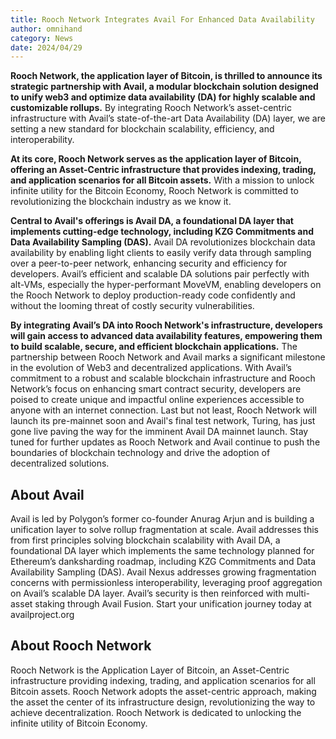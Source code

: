 ```yaml
---
title: Rooch Network Integrates Avail For Enhanced Data Availability
author: omnihand
category: News
date: 2024/04/29
---
```



<PostHeader />

**Rooch Network, the application layer of Bitcoin, is thrilled to announce its strategic partnership with Avail, a modular blockchain solution designed to unify web3 and optimize data availability (DA) for highly scalable and customizable rollups.** By integrating Rooch Network’s asset-centric infrastructure with Avail’s state-of-the-art Data Availability (DA) layer, we are setting a new standard for blockchain scalability, efficiency, and interoperability.

**At its core, Rooch Network serves as the application layer of Bitcoin, offering an Asset-Centric infrastructure that provides indexing, trading, and application scenarios for all Bitcoin assets.** With a mission to unlock infinite utility for the Bitcoin Economy, Rooch Network is committed to revolutionizing the blockchain industry as we know it.

**Central to Avail's offerings is Avail DA, a foundational DA layer that implements cutting-edge technology, including KZG Commitments and Data Availability Sampling (DAS).** Avail DA revolutionizes blockchain data availability by enabling light clients to easily verify data through sampling over a peer-to-peer network, enhancing security and efficiency for developers.  Avail’s efficient and scalable DA solutions pair perfectly with alt-VMs, especially the hyper-performant MoveVM, enabling developers on the Rooch Network to deploy production-ready code confidently and without the looming threat of costly security vulnerabilities.

**By integrating Avail’s DA into Rooch Network's infrastructure, developers will gain access to advanced data availability features, empowering them to build scalable, secure, and efficient blockchain applications.** The partnership between Rooch Network and Avail marks a significant milestone in the evolution of Web3 and decentralized applications. With Avail’s commitment to a robust and scalable blockchain infrastructure and Rooch Network’s focus on enhancing smart contract security, developers are poised to create unique and impactful online experiences accessible to anyone with an internet connection. 
Last but not least, Rooch Network will launch its pre-mainnet soon and Avail's final test network, Turing, has just gone live paving the way for the imminent Avail DA mainnet launch. Stay tuned for further updates as Rooch Network and Avail continue to push the boundaries of blockchain technology and drive the adoption of decentralized solutions.

## About Avail

Avail is led by Polygon’s former co-founder Anurag Arjun and is building a unification layer to solve rollup fragmentation at scale. Avail addresses this from first principles solving blockchain scalability with Avail DA, a foundational DA layer which implements the same technology planned for Ethereum’s danksharding roadmap, including KZG Commitments and Data Availability Sampling (DAS). Avail Nexus addresses growing fragmentation concerns with permissionless interoperability, leveraging proof aggregation on Avail’s scalable DA layer. Avail’s security is then reinforced with multi-asset staking through Avail Fusion. Start your unification journey today at availproject.org

## About Rooch Network 

Rooch Network is the Application Layer of Bitcoin, an Asset-Centric infrastructure providing indexing, trading, and application scenarios for all Bitcoin assets. Rooch Network adopts the asset-centric approach, making the asset the center of its infrastructure design, revolutionizing the way to achieve decentralization. Rooch Network is dedicated to unlocking the infinite utility of Bitcoin Economy.

